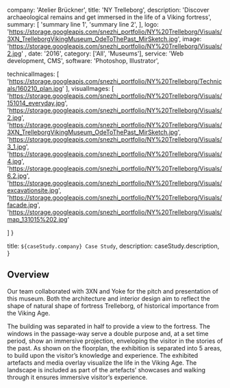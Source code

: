   company: 'Atelier Brückner',
  title: 'NY Trelleborg',
  description:
    'Discover archaeological remains and get immersed in the life of a Viking fortress',
  summary: [
    'summary line 1',
    'summary line 2',
  ],
  logo: 'https://storage.googleapis.com/snezhi_portfolio/NY%20Trelleborg/Visuals/3XN_TrelleborgVikingMuseum_OdeToThePast_MirSketch.jpg',
  image: 'https://storage.googleapis.com/snezhi_portfolio/NY%20Trelleborg/Visuals/2.jpg' ,
  date: '2016',
  category: ['All', 'Museums'],
  service: 'Web development, CMS',
  software: 'Photoshop, Illustrator',

technicalImages: [
'https://storage.googleapis.com/snezhi_portfolio/NY%20Trelleborg/Technicals/160210_plan.jpg'
],
visualImages: [
  'https://storage.googleapis.com/snezhi_portfolio/NY%20Trelleborg/Visuals/151014_everyday.jpg',
  'https://storage.googleapis.com/snezhi_portfolio/NY%20Trelleborg/Visuals/2.jpg',
  'https://storage.googleapis.com/snezhi_portfolio/NY%20Trelleborg/Visuals/3XN_TrelleborgVikingMuseum_OdeToThePast_MirSketch.jpg',
  'https://storage.googleapis.com/snezhi_portfolio/NY%20Trelleborg/Visuals/3_1.jpg',
  'https://storage.googleapis.com/snezhi_portfolio/NY%20Trelleborg/Visuals/4.jpg',
  'https://storage.googleapis.com/snezhi_portfolio/NY%20Trelleborg/Visuals/6.2.jpg',
  'https://storage.googleapis.com/snezhi_portfolio/NY%20Trelleborg/Visuals/excavationsite.jpg',
  'https://storage.googleapis.com/snezhi_portfolio/NY%20Trelleborg/Visuals/facade.jpg',
  'https://storage.googleapis.com/snezhi_portfolio/NY%20Trelleborg/Visuals/map_131015%202.jpg'

  ]
}

  title: `${caseStudy.company} Case Study`,
  description: caseStudy.description,
}

## Overview

Our team collaborated with 3XN and Yoke for the pitch and presentation of this museum. Both the architecture and interior design aim to reflect the shape of natural shape of fortress Trelleborg, of historical importance from the Viking Age. 

The building was separated in half to provide a view to the fortress. The windows in the passage-way serve a double purpose and, at a set time period, show an immersive projection, enveloping the visitor in the stories of the past.
As shown on the floorplan, the exhibition is separated into 5 areas, to build upon the visitor’s knowledge and experience. The exhibited artefacts and media overlay visualize the life in the Viking Age. The landscape is included as part of the artefacts’ showcases and walking through it ensures immersive visitor’s experience.


